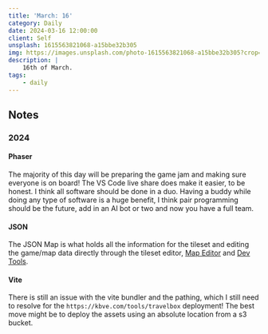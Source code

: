 ```yaml
---
title: 'March: 16'
category: Daily
date: 2024-03-16 12:00:00
client: Self
unsplash: 1615563821068-a15bbe32b305
img: https://images.unsplash.com/photo-1615563821068-a15bbe32b305?crop=entropy&cs=srgb&fm=jpg&ixid=MnwzNjM5Nzd8MHwxfHJhbmRvbXx8fHx8fHx8fDE2ODE3NDg2ODY&ixlib=rb-4.0.3&q=85
description: |
    16th of March.
tags:
    - daily
---
```


## Notes


### 2024


#### Phaser

The majority of this day will be preparing the game jam and making sure everyone is on board!
The VS Code live share does make it easier, to be honest. I think all software should be done in a duo.
Having a buddy while doing any type of software is a huge benefit, I think pair programming should be the future, add in an AI bot or two and now you have a full team.



#### JSON 

The JSON Map is what holds all the information for the tileset and editing the game/map data directly through the tileset editor, [Map Editor](https://thorbjorn.itch.io/tiled?ac=MbLnMaiNXvG) and [Dev Tools](https://github.com/zewa666/grid-engine-devtools).


#### Vite

There is still an issue with the vite bundler and the pathing, which I still need to resolve for the `https://kbve.com/tools/travelbox` deployment!
The best move might be to deploy the assets using an absolute location from a s3 bucket.
